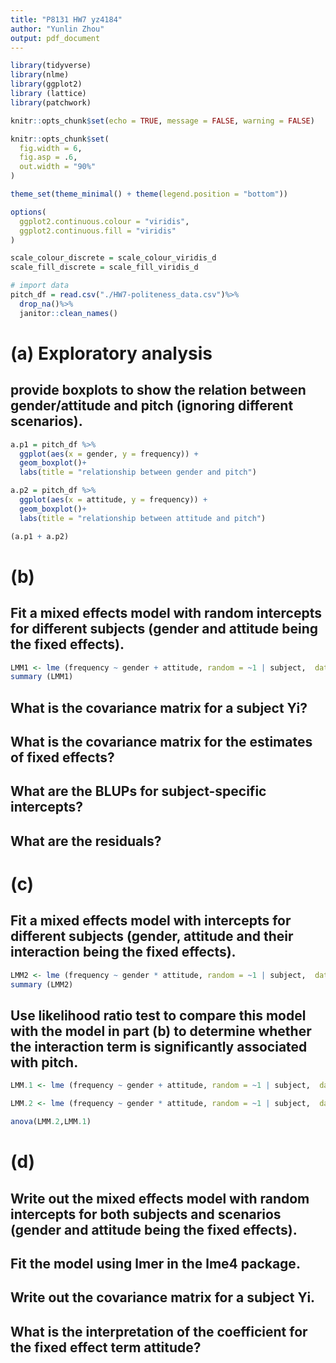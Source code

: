 ```yaml
---
title: "P8131 HW7 yz4184"
author: "Yunlin Zhou"
output: pdf_document
---
```


```r

library(tidyverse)
library(nlme)
library(ggplot2)
library (lattice)
library(patchwork)
```

```r
knitr::opts_chunk$set(echo = TRUE, message = FALSE, warning = FALSE)

knitr::opts_chunk$set(
  fig.width = 6,
  fig.asp = .6,
  out.width = "90%"
)

theme_set(theme_minimal() + theme(legend.position = "bottom"))

options(
  ggplot2.continuous.colour = "viridis",
  ggplot2.continuous.fill = "viridis"
)

scale_colour_discrete = scale_colour_viridis_d
scale_fill_discrete = scale_fill_viridis_d
```


```r
# import data
pitch_df = read.csv("./HW7-politeness_data.csv")%>%
  drop_na()%>%
  janitor::clean_names()
```

# (a) Exploratory analysis
## provide boxplots to show the relation between gender/attitude and pitch (ignoring different scenarios).

```r
a.p1 = pitch_df %>% 
  ggplot(aes(x = gender, y = frequency)) +
  geom_boxplot()+
  labs(title = "relationship between gender and pitch")

a.p2 = pitch_df %>% 
  ggplot(aes(x = attitude, y = frequency)) +
  geom_boxplot()+
  labs(title = "relationship between attitude and pitch")

(a.p1 + a.p2)
```

\newpage

# (b)
## Fit a mixed effects model with random intercepts for different subjects (gender and attitude being the fixed effects).

```r
LMM1 <- lme (frequency ~ gender + attitude, random = ~1 | subject,  data = pitch_df, method='REML') 
summary (LMM1)
```


## What is the covariance matrix for a subject Yi?

## What is the covariance matrix for the estimates of fixed effects?

## What are the BLUPs for subject-specific intercepts?

## What are the residuals?

# (c)
## Fit a mixed effects model with intercepts for different subjects (gender, attitude and their interaction being the fixed effects).

```r
LMM2 <- lme (frequency ~ gender * attitude, random = ~1 | subject,  data = pitch_df, method='REML') 
summary (LMM2)
```

## Use likelihood ratio test to compare this model with the model in part (b) to determine whether the interaction term is significantly associated with pitch.

```r
LMM.1 <- lme (frequency ~ gender + attitude, random = ~1 | subject,  data = pitch_df, method='ML')

LMM.2 <- lme (frequency ~ gender * attitude, random = ~1 | subject,  data = pitch_df, method='ML')

anova(LMM.2,LMM.1) 
```


# (d)
## Write out the mixed effects model with random intercepts for both subjects and scenarios (gender and attitude being the fixed effects).

##  Fit the model using lmer in the lme4 package.

##  Write out the covariance matrix for a subject Yi.

## What is the interpretation of the coefficient for the fixed effect term attitude?





